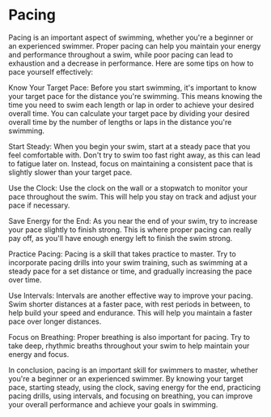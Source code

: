 # Pacing
Pacing is an important aspect of swimming, whether you're a beginner or an experienced swimmer. Proper pacing can help you maintain your energy and performance throughout a swim, while poor pacing can lead to exhaustion and a decrease in performance. Here are some tips on how to pace yourself effectively:

Know Your Target Pace: Before you start swimming, it's important to know your target pace for the distance you're swimming. This means knowing the time you need to swim each length or lap in order to achieve your desired overall time. You can calculate your target pace by dividing your desired overall time by the number of lengths or laps in the distance you're swimming.

Start Steady: When you begin your swim, start at a steady pace that you feel comfortable with. Don't try to swim too fast right away, as this can lead to fatigue later on. Instead, focus on maintaining a consistent pace that is slightly slower than your target pace.

Use the Clock: Use the clock on the wall or a stopwatch to monitor your pace throughout the swim. This will help you stay on track and adjust your pace if necessary.

Save Energy for the End: As you near the end of your swim, try to increase your pace slightly to finish strong. This is where proper pacing can really pay off, as you'll have enough energy left to finish the swim strong.

Practice Pacing: Pacing is a skill that takes practice to master. Try to incorporate pacing drills into your swim training, such as swimming at a steady pace for a set distance or time, and gradually increasing the pace over time.

Use Intervals: Intervals are another effective way to improve your pacing. Swim shorter distances at a faster pace, with rest periods in between, to help build your speed and endurance. This will help you maintain a faster pace over longer distances.

Focus on Breathing: Proper breathing is also important for pacing. Try to take deep, rhythmic breaths throughout your swim to help maintain your energy and focus.

In conclusion, pacing is an important skill for swimmers to master, whether you're a beginner or an experienced swimmer. By knowing your target pace, starting steady, using the clock, saving energy for the end, practicing pacing drills, using intervals, and focusing on breathing, you can improve your overall performance and achieve your goals in swimming.